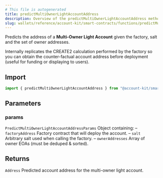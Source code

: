 ```yaml
---
# This file is autogenerated
title: predictMultiOwnerLightAccountAddress
description: Overview of the predictMultiOwnerLightAccountAddress method
slug: wallets/reference/account-kit/smart-contracts/functions/predictMultiOwnerLightAccountAddress
---
```


Predicts the address of a **Multi-Owner Light Account** given the factory, salt
and the set of owner addresses.

Internally replicates the CREATE2 calculation performed by the factory so
you can obtain the counter-factual account address before deployment (useful
for funding or displaying to users).

## Import

```ts
import { predictMultiOwnerLightAccountAddress } from "@account-kit/smart-contracts";
```

## Parameters

### params

`PredictMultiOwnerLightAccountAddressParams`
Object containing:
– `factoryAddress` Factory contract that will deploy the account.
– `salt` Arbitrary salt used when calling the factory.
– `ownerAddresses` Array of owner EOAs (must be deduped & sorted).

## Returns

`Address`
Predicted account address for the multi-owner light account.
